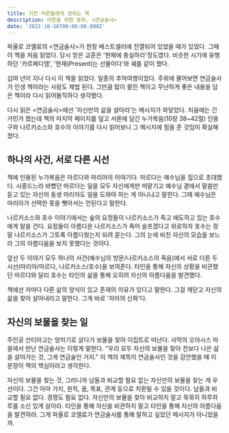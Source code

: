 ```yaml
---
title: 지친 어른들에게 권하는 책
description: 어른을 위한 동화, <연금술사>
date: '2021-10-16T00:00:00.000Z'
---
```


파울로 코엘료의 \<연금술사\>가 한창 베스트셀러에 진열되어 있었을 때가 있었다. 그때 이 책을 처음 읽었다. 당시 얻은 교훈은 '현재에 충실하라'정도였다. 비슷한 시기에 유행하던 '카르페디엠', '현재(Present)는 선물이다'와 궤를 같이 했다.

십여 년이 지나 다시 이 책을 읽었다. 일종의 추억여행이었다. 주위에 물어보면 연금술사가 인생 책이라는 사람도 제법 된다. 그만큼 많이 팔린 책이고 무난하게 좋은 내용을 담은 책이라 다시 읽어봄직하다 생각했다.

다시 읽은 \<연금술사\>에선 '자신만의 삶을 살아라'는 메시지가 와닿았다. 처음에는 긴가민가 했는데 책의 마지막 페이지를 덮고 서론에 담긴 누가복음(10장 38~42절) 인용구와 나르키소스와 호수의 이야기를 다시 읽어보니 그 메시지에 힘을 준 것임이 확실해졌다.

## 하나의 사건, 서로 다른 시선

책에 인용된 누가복음은 마르다와 마리아의 이야기다. 마르다는 예수님을 집으로 초대했다. 시중드느라 바빴던 마르다는 일을 모두 자신에게만 떠맡기고 예수님 곁에서 말씀만 듣고 있는 자신의 동생 마리아도 일을 도와야 하는 게 아니냐고 말한다. 그때 예수님은 마리아가 선택한 몫을 뺏아서는 안된다고 말한다.

나르키소스와 호수 이야기에서는 숲의 요정들이 나르키소스가 죽고 애도하고 있는 호수에게 말을 건다. 요정들이 아름다운 나르키소스가 죽어 슬프겠다고 위로하자 호수는 정말 나르키소스가 그토록 아름다웠는지 되려 묻는다. 그의 눈에 비친 자신의 모습을 보느라 그의 아름다움을 보지 못했다는 것이다.

앞선 두 이야기 모두 하나의 사건(예수님의 방문/나르키소스의 죽음)에서 서로 다른 두 시선(마리아/마르다, 나르키소스/호수)을 보여준다. 타인을 통해 자신의 상황을 비관했던 마르다와 달리 호수는 타인의 삶을 통해 오히려 자신의 아름다움을 발견했다.

책에선 저마다 다른 삶의 양식이 있고 존재의 이유가 있다고 말한다. 그걸 깨닫고 자신의 삶을 찾아 살아내라고 말한다. 그게 바로 '자아의 신화'다.

## 자신의 보물을 찾는 일

주인공 산티아고는 양치기로 살다가 보물을 찾아 이집트로 떠난다. 사막의 오아시스 마을에서 만난 연금술사는 이렇게 말한다. "우리 모두 자신의 보물을 찾아 전보다 나은 삶을 살아가는 것, 그게 연금술인 거지." 이 책의 제목이 연금술사인 것을 감안했을 때 이 문장이 책의 핵심이라고 생각한다.

자신의 보물을 찾는 것, 그러니까 남들과 비교할 필요 없는 자신만의 보물을 찾는 게 우선이다. 그건 아마 가치, 원칙, 꿈, 목표, 관계 등으로 치환될 수 있을 것이다. 남들과 비교할 필요 없다. 경쟁도 필요 없다. 자신만의 보물을 찾아 비교하지 말고 묵묵히 하루하루를 소신 있게 살아라. 타인을 통해 자신을 비관하지 말고 타인을 통해 자신의 아름다움을 발견하라. 그게 파울로 코엘료가 연금술사를 통해 말하고 싶었던 메시지가 아니었을까.
